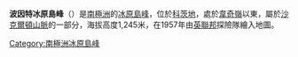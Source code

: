 {{coord|80|37|S|29|0|W|display=title}}

'''波因特冰原島峰'''（{{lang-en|Pointer Nunatak}}）是[[南極洲|南極洲]]的[[冰原島峰|冰原島峰]]，位於[[科茨地|科茨地]]，處於[[韋奇嶺|韋奇嶺]]以東，屬於[[沙克爾頓山脈|沙克爾頓山脈]]的一部分，海拔高度1,245米，在1957年由[[英聯邦|英聯邦]]探險隊繪入地圖。

{{DEFAULTSORT:Pointer Nunatak}}
[[Category:南極洲冰原島峰|Category:南極洲冰原島峰]]


{{CoatsLand-geo-stub}}